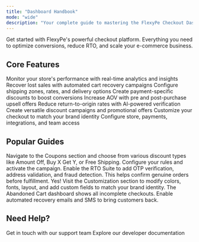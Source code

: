 ```yaml
---
title: "Dashboard Handbook"
mode: "wide"
description: "Your complete guide to mastering the FlexyPe Checkout Dashboard"
---
```


Get started with FlexyPe's powerful checkout platform. Everything you need to optimize conversions, reduce RTO, and scale your e-commerce business.

## Core Features

<CardGroup cols={2}>
  <Card title="Dashboard Overview" icon="chart-line" href="/dashboard">
    Monitor your store's performance with real-time analytics and insights
  </Card>
  
  <Card title="Abandoned Cart Recovery" icon="cart-shopping" href="/abandonedcart">
    Recover lost sales with automated cart recovery campaigns
  </Card>
  
  <Card title="Shipping Management" icon="truck-fast" href="/shipping">
    Configure shipping zones, rates, and delivery options
  </Card>
  
  <Card title="Payment Offers" icon="percent" href="/paymentoffers">
    Create payment-specific discounts to boost conversions
  </Card>
  
  <Card title="Smart Upsells" icon="arrow-trend-up" href="/upsell">
    Increase AOV with pre and post-purchase upsell offers
  </Card>
  
  <Card title="RTO Suite" icon="rotate-left" href="/rtosuite">
    Reduce return-to-origin rates with AI-powered verification
  </Card>
  
  <Card title="Coupons & Discounts" icon="ticket" href="/coupons/overview">
    Create versatile discount campaigns and promotional offers
  </Card>
  
  <Card title="Checkout Customization" icon="paintbrush" href="/customizations/overview">
    Customize your checkout to match your brand identity
  </Card>
  
  <Card title="Settings" icon="gear" href="/settings/overview">
    Configure store, payments, integrations, and team access
  </Card>
</CardGroup>

## Popular Guides

<AccordionGroup>
  <Accordion title="How do I set up my first discount campaign?">
    Navigate to the Coupons section and choose from various discount types like Amount Off, Buy X Get Y, or Free Shipping. Configure your rules and activate the campaign.
  </Accordion>
  
  <Accordion title="How can I reduce RTO rates?">
    Enable the RTO Suite to add OTP verification, address validation, and fraud detection. This helps confirm genuine orders before fulfillment.
  </Accordion>
  
  <Accordion title="Can I customize the checkout design?">
    Yes! Visit the Customization section to modify colors, fonts, layout, and add custom fields to match your brand identity.
  </Accordion>
  
  <Accordion title="How do I track abandoned carts?">
    The Abandoned Cart dashboard shows all incomplete checkouts. Enable automated recovery emails and SMS to bring customers back.
  </Accordion>
</AccordionGroup>

## Need Help?

<CardGroup cols={2}>
  <Card title="Contact Support" icon="headset" href="mailto:support@flexype.com">
    Get in touch with our support team
  </Card>
  
  <Card title="API Documentation" icon="code" href="/api-reference">
    Explore our developer documentation
  </Card>
</CardGroup>
